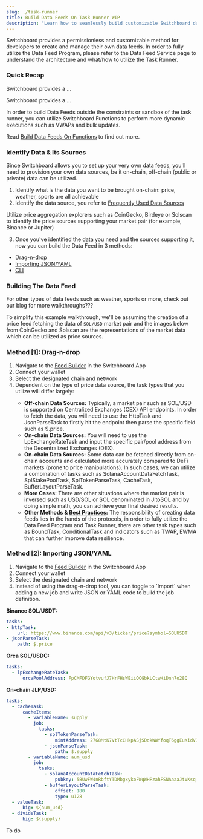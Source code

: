 ```yaml
---
slug: ./task-runner
title: Build Data Feeds On Task Runner WIP
description: "Learn how to seamlessly build customizable Switchboard data feeds."
---
```





Switchboard provides a permissionless and customizable method for developers 
to create and manage their own data feeds. In order to fully utilize the Data 
Feed Program, please refer to the Data Feed Service page to understand the 
architecture and what/how to utilize the Task Runner.

### Quick Recap

<CustomDetails header="What is the Switchboard Task Runner?">

Switchboard provides a ...

</CustomDetails>

<CustomDetails header="What is an Aggregator, Job and Task?">

Switchboard provides a ...

</CustomDetails>

<CustomAdmonition type="tip">

In order to build Data Feeds outside the constraints or sandbox of the 
task runner, you can utilize Switchboard Functions to perform more dynamic 
executions such as VWAPs and bulk updates.

Read [Build Data Feeds On Functions](/) to find out more.

</CustomAdmonition>


### Identify Data & Its Sources

Since Switchboard allows you to set up your very own data feeds,
you'll need to provision your own data sources, be it on-chain, off-chain 
(public or private) data can be utilized.

1. Identify what is the data you want to be brought on-chain: price, weather, sports are all achievable
2. Identify the data source, you refer to [Frequently Used Data Sources](/)

<CustomAdmonition type="tip">

Utilize price aggregation explorers such as CoinGecko, Birdeye or Solscan 
to identify the price sources supporting your market pair (for example, 
Binance or Jupiter)

</CustomAdmonition>

3. Once you've identified the data you need and the sources supporting it, now you can build the Data Feed in 3 methods: 
  - [Drag-n-drop](./task-runner?build-feed-method=drag-n-drop)
  - [Importing JSON/YAML](./task-runner?build-feed-method=import-json-yaml)
  - [CLI](./task-runner?build-feed-method=cli)

### Building The Data Feed

<CustomAdmonition type="tip">

For other types of data feeds such as weather, sports or more, check out 
our blog for more walkthroughs???

</CustomAdmonition>

To simplify this example walkthrough, we'll be assuming the creation of a 
price feed fetching the data of `SOL/USD` market pair and the images below 
from CoinGecko and Solscan are the representations of the market data 
which can be utilized as price sources.

<Tabs queryString="build-feed-method">
  <TabItem value="drag-n-drop" label="Drag-n-drop" default>
    <div>
      <h3>Method [1]: Drag-n-drop</h3>
      <ol>
        <li>Navigate to the <a href="https://app.switchboard.xyz/build/feed">Feed Builder</a> in the Switchboard App</li>
        <li>Connect your wallet</li>
        <li>Select the designated chain and network</li>
        <li>Dependent on the type of price data source, the task types that you utilize will differ largely:</li>
        <ul>
          <li><strong>Off-chain Data Sources:</strong> Typically, a market pair such as SOL/USD is supported on Centralized Exchanges (CEX) API endpoints. In order to fetch the data, you will need to use the HttpTask and JsonParseTask to firstly hit the endpoint then parse the specific field such as $.price.</li>
          <li><strong>On-chain Data Sources:</strong> You will need to use the LpExchangeRateTask and input the specific pair/pool address from the Decentralized Exchanges (DEX).</li>
          <li><strong>On-chain Data Sources:</strong> Some data can be fetched directly from on-chain accounts and calculated more accurately compared to DeFi markets (prone to price manipulations). In such cases, we can utilize a combination of tasks such as SolanaAccountDataFetchTask, SplStakePoolTask, SplTokenParseTask, CacheTask, BufferLayoutParseTask.</li>
          <li><strong>More Cases:</strong> There are other situations where the market pair is inversed such as USD/SOL or SOL denominated in JitoSOL and by doing simple math, you can achieve your final desired results.</li>
          <li><strong>Other Methods & <a href="./data-feed-best-practices">Best Practices</a>:</strong> The responsibility of creating data feeds lies in the hands of the protocols, in order to fully utilize the Data Feed Program and Task Runner, there are other task types such as BoundTask, ConditionalTask and indicators such as TWAP, EWMA that can further improve data resilience.</li>
        </ul>
      </ol>
    </div>
  </TabItem>
  <TabItem value="import-json-yaml" label="Importing JSON/YAML">
    <div>
      <h3>Method [2]: Importing JSON/YAML</h3>
      <ol>
        <li>Navigate to the <a href="https://app.switchboard.xyz/build/feed">Feed Builder</a> in the Switchboard App</li>
        <li>Connect your wallet</li>
        <li>Select the designated chain and network</li>
        <li>Instead of using the drag-n-drop tool, you can toggle to `Import` when adding a new job and write JSON or YAML code to build the job definition.</li>
      </ol>
    </div>
<p><strong>Binance SOL/USDT:</strong></p>

```yaml
tasks:
- httpTask:
    url: https://www.binance.com/api/v3/ticker/price?symbol=SOLUSDT
- jsonParseTask:
    path: $.price
```

<p><strong>Orca SOL/USDC:</strong></p>

```yaml
tasks:
  - lpExchangeRateTask:
      orcaPoolAddress: FpCMFDFGYotvufJ7HrFHsWEiiQCGbkLCtwHiDnh7o28Q
```

<p><strong>On-chain JLP/USD:</strong></p>

```yaml
tasks:
  - cacheTask:
      cacheItems:
        - variableName: supply
          job:
            tasks:
              - splTokenParseTask:
                  mintAddress: 27G8MtK7VtTcCHkpASjSDdkWWYfoqT6ggEuKidVJidD4
              - jsonParseTask:
                  path: $.supply
        - variableName: aum_usd
          job:
            tasks:
              - solanaAccountDataFetchTask:
                  pubkey: 5BUwFW4nRbftYTDMbgxykoFWqWHPzahFSNAaaaJtVKsq
              - bufferLayoutParseTask:
                  offset: 180
                  type: u128
  - valueTask:
      big: ${aum_usd}
  - divideTask:
      big: ${supply}
```

  </TabItem>
  <TabItem value="cli" label="CLI">
    To do
  </TabItem>
</Tabs>
